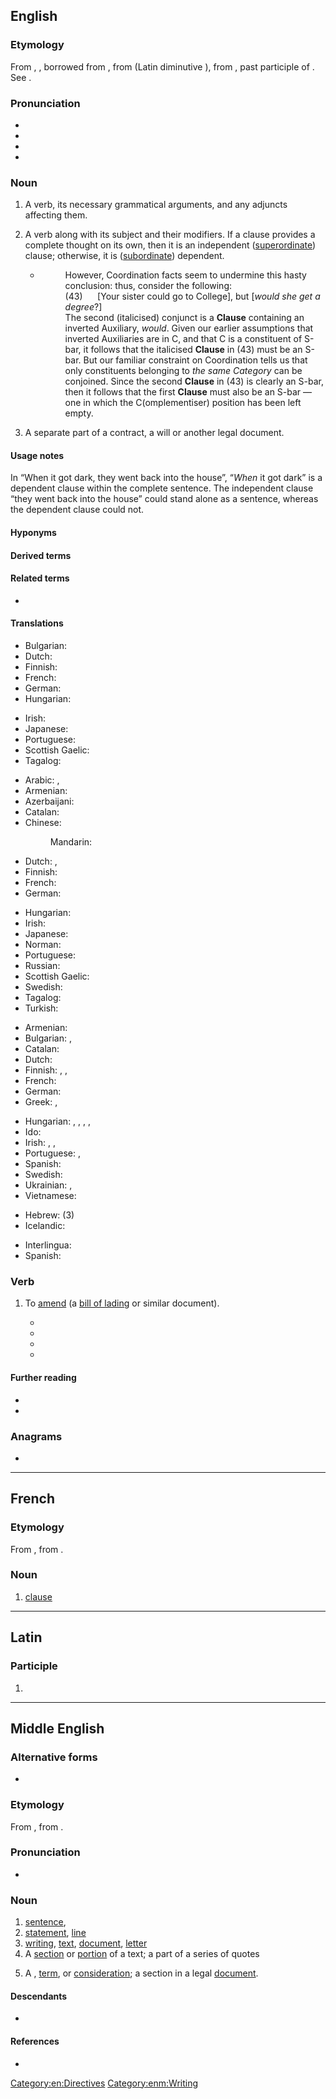 {{also|Clause}}
==English==
{{wikipedia}}

===Etymology===
From {{inh|en|enm|clause}}, {{m|enm|claus}}, borrowed from {{bor|en|fro|clause}}, from {{der|en|ML.|clausa}} (Latin diminutive {{m|la|clausula||close, end; a clause, close of a period}}), from {{der|en|la|clausus}}, past participle of {{m|la|claudere||to shut, close}}. See {{m|en|close}}.
{{PIE root|en|(s)kleh₂w}}
===Pronunciation===
* {{IPA|/klɔːz/|lang=en}}
* {{audio|en-us-clause.ogg|Audio (US)|lang=en}}
* {{rhymes|ɔːz|lang=en}}
* {{homophones|lang=en|claws}}

===Noun===
{{en-noun}}

# {{lb|en|grammar}} A verb, its necessary grammatical arguments, and any adjuncts affecting them.
# {{lb|en|grammar}} A verb along with its subject and their modifiers. If a clause provides a complete thought on its own, then it is an independent ([[superordinate]]) clause; otherwise, it is ([[subordinate]]) dependent.
#* {{quote-book|lang=en|year=1988|author=Andrew Radford|title=Transformational grammar: a first course|location=Cambridge, UK|publisher=Cambridge University Press|page=300|chapter=6}}
#*: However, Coordination facts seem to undermine this hasty conclusion: thus, consider the following:<br> (43) &nbsp;&nbsp;&nbsp;&nbsp; [Your sister could go to College], but [''would she get a degree''?]<br> The second (italicised) conjunct is a '''Clause''' containing an inverted Auxiliary, ''would''. Given our earlier assumptions that inverted Auxiliaries are in C, and that C is a constituent of S-bar, it follows that the italicised '''Clause''' in (43) must be an S-bar. But our familiar constraint on Coordination tells us that only constituents belonging to ''the same Category'' can be conjoined. Since the second '''Clause''' in (43) is clearly an S-bar, then it follows that the first '''Clause''' must also be an S-bar — one in which the C(omplementiser) position has been left empty.
# {{lb|en|legal}} A separate part of a contract, a will or another legal document.

====Usage notes====
In “When it got dark, they went back into the house”, “''When'' it got dark” is a dependent clause within the complete sentence. The independent clause “they went back into the house” could stand alone as a sentence, whereas the dependent clause could not.

====Hyponyms====
{{col4|en|title=types of grammatical clauses
|adjective clause
|adverbial clause
|appositive clause
|comment clause
|comparative clause
|concessive clause
|conditional clause
|conditional mood
|coordinate clause
|defining relative clause
|dependent clause
|finite clause
|if clause
|independent clause
|main clause
|nominal clause
|nondefining relative clause
|non-finite clause
|noun clause
|relative clause
|restrictive clause
|subclause
|subordinate clause
|superordinate clause
|verbless clause
}}

{{col2|en|title=part of a legal document
|noncompete clause
}}

====Derived terms====
{{der3|en|title=grammatical terms
|3-clause
|clause element
|clause function
|subclause
|clausal
}}

====Related terms====
* {{l|en|close}}

====Translations====
{{trans-top|grammar: group of words which include a subject and any necessary predicate}}
* Bulgarian: {{t|bg|подчинено изречение|n}}
* Dutch: {{t+|nl|bijzin|m}}
* Finnish: {{t+|fi|lauseke}}
* French: {{t+|fr|proposition|f}}
* German: {{t+|de|Nebensatz|m}}
* Hungarian: {{t+|hu|mellékmondat}}
{{trans-mid}}
* Irish: {{t|ga|clásal|m}}
* Japanese: {{t+|ja|節|tr=[[せつ]], setsu|sc=Jpan}}
* Portuguese: {{t+|pt|oração|f}}
* Scottish Gaelic: {{t|gd|clàs|m}}
* Tagalog: {{t|tl|sugnay}}
{{trans-bottom}}

{{trans-top|grammar: verb along with a subject and modifiers}}
* Arabic: {{t+|ar|جُمْلَة|f}}, {{t|ar|بَنْد|m}}
* Armenian: {{t+|hy|նախադասություն}}
* Azerbaijani: {{t+|az|cümlə}}
* Catalan: {{t|ca|clàusula|f}}
* Chinese:
*: Mandarin: {{t+|cmn|短句|tr=duǎnjù|sc=Hani}}
* Dutch: {{t+|nl|nevenschikking|f}}, {{t+|nl|bijzin|m}}
* Finnish: {{t+|fi|lause}}
* French: {{t+|fr|proposition|f}}
* German: {{t+|de|Teilsatz|m}}
{{trans-mid}}
* Hungarian: {{t|hu|tagmondat}}
* Irish: {{t|ga|clásal|m}}
* Japanese: {{t+|ja|節|tr=せつ, setsu}}
* Norman: {{t|nrf|proposition|f}}
* Portuguese: {{t+|pt|oração|f}}
* Russian: {{t+|ru|предложе́ние|n}} {{qualifier|also: sentence}}
* Scottish Gaelic: {{t|gd|clàs|m}}
* Swedish: {{t+|sv|sats|c}}
* Tagalog: {{t|tl|sugnay}}
* Turkish: {{t+|tr|cümlecik}}
{{trans-bottom}}

{{trans-top|legal: separate part of a contract}}
* Armenian: {{t+|hy|հոդված|sc=Armn}}
* Bulgarian: {{t+|bg|клауза|f|sc=Cyrl}}, {{t+|bg|параграф|m|sc=Cyrl}}
* Catalan: {{t|ca|clàusula|f}}
* Dutch: {{t+|nl|clausule|f}}
* Finnish: {{t+|fi|ehto}}, {{t|fi|sopimusehto}}, {{t+|fi|klausuuli}}
* French: {{t+|fr|clause|f}}
* German: {{t+|de|Klausel|f}}
* Greek: {{t+|el|ρήτρα|f|sc=Grek}}, {{t+|el|όρος|m|sc=Grek}}
{{trans-mid}}
* Hungarian: {{t+|hu|záradék}}, {{t|hu|klauzula}}, {{q|section of a legal document}} {{t+|hu|cikkely}}, {{t+|hu|paragrafus}},
* Ido: {{t+|io|klauzo}}
* Irish: {{t|ga|clásal|m}}, {{t|ga|foráil|f}}, {{t|ga|agús|m}}
* Portuguese: {{t+|pt|cláusula|f}}, {{t+|pt|artigo|m}}
* Spanish: {{t+|es|cláusula|f}}
* Swedish: {{t+|sv|klausul|c}}
* Ukrainian: {{t|uk|пункт}}, {{t+|uk|стаття}}
* Vietnamese: {{t+|vi|điều khoản}}
{{trans-bottom}}

{{checktrans-top}}
* Hebrew: {{t+check|he|סעיף|m|tr=sa'yf|sc=Hebr}} (3)
* Icelandic: {{t+check|is|setning|f}}
{{trans-mid}}
* Interlingua: {{t-check|ia|clausa}}
* Spanish: {{t+check|es|oración|f}}
{{trans-bottom}}

===Verb===
{{en-verb|claus}}

# {{lb|en|transitive|shipping}} To [[amend]] (a [[bill of lading]] or similar document).
#* {{quote-journal|lang=en|journal=Report of the session|issue=11|author=Asian-African Legal Consultative Committee|year=1970|passage=The question of '''clausing''' the bills of lading, so as to avoid "dirtying", which impairs its negotiability, may also be looked into}}
#* {{quote-book|lang=en|title=The Hamburg rules on the carriage of goods by sea|page=215|author=Samir Mankabady|year=1978|passage=Any attempt to '''clause''' a Bill of Lading will be strenuously resisted by shippers, and they will obtain clean bills in the usual ways}}
#* {{quote-book|lang=en|title=Bills of lading: law and practice|author=Alan Mitchelhill|year=1990|passage=It was held that the bills of lading presented were in this case 'clean' as they contained no reservations by way of endorsement, '''clausing''' or otherwise to suggest that the goods were defective}}
#* {{quote-book|lang=en|title=Cases & materials on the carriage of goods by sea|page=104|author=Martin Dockra|coauthors=Katherine Reece Thomas|2004|passage=There is little authority in English law dealing with the liability of a carrier who unnecessarily '''clauses''' a bill of lading.}}

====Further reading====
* {{R:Webster 1913}}
* {{R:Century 1911}}

===Anagrams===
* {{anagrams|en|a=acelsu|Caelus}}

[[Category:en:Directives]]

----

==French==

===Etymology===
From {{der|fr|fro|clause}}, from {{der|fr|ML.|clausa}}.
===Noun===
{{fr-noun|f}}

# [[#English|clause]]

----

==Latin==

===Participle===
{{la-part-form|clause}}

# {{inflection of|clausus||voc|m|s|lang=la}}

----

==Middle English==

===Alternative forms===
* {{alter|enm|clawse|claus}}

===Etymology===
From {{bor|enm|fro|clause}}, from {{der|enm|ML.|clausa}}.

===Pronunciation===
* {{IPA|lang=enm|/ˈklau̯z(ə)/}}

===Noun===
{{enm-noun}}

# [[sentence]], {{l|en|clause}}
# [[statement]], [[line]] {{gloss|of a text}}
# [[writing]], [[text]], [[document]], [[letter]]
# A [[section]] or [[portion]] of a text; a part of a series of quotes
# {{lb|enm|law}} A {{l|en|clause}}, [[term]], or [[consideration]]; a section in a legal [[document]].

====Descendants====
* {{desc|en|clause}}

====References====
* {{R:MED Online|entry= clause (n.) |id=MED7909 |accessdate=2018-04-23}}

[[Category:enm:Writing]]